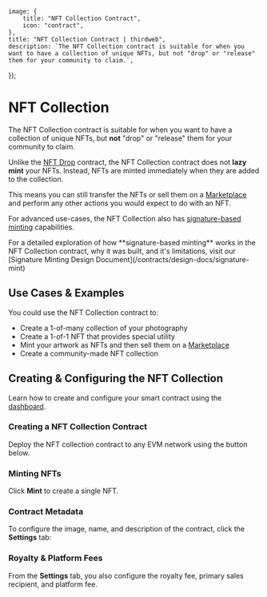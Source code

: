 
	image: {
		title: "NFT Collection Contract",
		icon: "contract",
	},
	title: "NFT Collection Contract | thirdweb",
	description: `The NFT Collection contract is suitable for when you want to have a collection of unique NFTs, but not "drop" or "release" them for your community to claim.`,
});

# NFT Collection

The NFT Collection contract is suitable for when you want to have a collection of unique NFTs, but **not** "drop" or "release" them for your community to claim.

Unlike the [NFT Drop](/contracts/explore/pre-built-contracts/nft-drop) contract, the NFT Collection contract does not **lazy mint** your NFTs. Instead, NFTs are minted immediately when they are added to the collection.

This means you can still transfer the NFTs or sell them on a [Marketplace](/contracts/explore/pre-built-contracts/marketplace) and perform any other actions you would expect to do with an NFT.

For advanced use-cases, the NFT Collection also has [signature-based minting](/glossary/signature-based-minting) capabilities.

<Callout title="Signature Minting Design" variant="info">
	For a detailed exploration of how **signature-based minting** works in the NFT
	Collection contract, why it was built, and it's limitations, visit our
	[Signature Minting Design Document](/contracts/design-docs/signature-mint)
</Callout>

## Use Cases & Examples

You could use the NFT Collection contract to:

- Create a 1-of-many collection of your photography
- Create a 1-of-1 NFT that provides special utility
- Mint your artwork as NFTs and then sell them on a [Marketplace](/contracts/explore/pre-built-contracts/marketplace)
- Create a community-made NFT collection

## Creating & Configuring the NFT Collection

Learn how to create and configure your smart contract using the [dashboard](https://thirdweb.com/team).

### Creating a NFT Collection Contract

Deploy the NFT collection contract to any EVM network using the button below.

### Minting NFTs

Click **Mint** to create a single NFT.

<DocImage src={mintNFTCollectionImage} alt="Minting an NFT collection" />

### Contract Metadata

To configure the image, name, and description of the contract, click the **Settings** tab:

<DocImage src={nftCollectionSettingsImage} alt="NFT Collection settings" />

### Royalty & Platform Fees

From the **Settings** tab, you also configure the royalty fee,
primary sales recipient,
and platform fee.

<DocImage src={moreSettingsImage} alt="Royalty and Platform Fee" />
